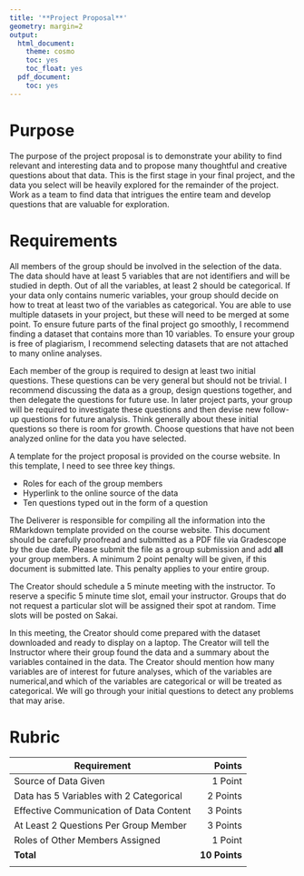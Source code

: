 ```yaml
---
title: '**Project Proposal**'
geometry: margin=2
output:
  html_document:
    theme: cosmo
    toc: yes
    toc_float: yes
  pdf_document:
    toc: yes
---
```


<style type="text/css">
.main-container {
  max-width: 300px;
  margin-left: auto;
  margin-right: auto;
}
</style>

# **Purpose**

The purpose of the project proposal is to demonstrate your ability to find relevant and interesting data and to propose many thoughtful and creative questions about that data. This is the first stage in your final project, and the data you select will be heavily explored for the remainder of the project. Work as a team to find data that intrigues the entire team and develop questions that are valuable for exploration.

# **Requirements**
All members of the group should be involved in the selection of the data. The data should have at least 5 variables that are not identifiers and will be studied in depth. Out of all the variables, at least 2 should be categorical. If your data only contains numeric variables, your group should decide on how to treat at least two of the variables as categorical. You are able to use multiple datasets in your project, but these will need to be merged at some point. To ensure future parts of the final project go smoothly, I recommend finding a dataset that contains more than 10 variables. To ensure your group is free of plagiarism, I recommend selecting datasets that are not attached to many online analyses. 

Each member of the group is required to design at least two initial questions. These questions can be very general but should not be trivial. I recommend discussing the data as a group, design questions together, and then delegate the questions for future use. In later project parts, your group will be required to investigate these questions and then devise new follow-up questions for future analysis. Think generally about these initial questions so there is room for growth. Choose questions that have not been analyzed online for the data you have selected.

A template for the project proposal is provided on the course website. In this template, I need to see three key things.

- Roles for each of the group members
- Hyperlink to the online source of the data
- Ten questions typed out in the form of a question

The Deliverer is responsible for compiling all the information into the RMarkdown template provided on the course website. This document should be carefully proofread and submitted as a PDF file  via Gradescope by the due date. Please submit the file as a group submission and add **all** your group members. A minimum 2 point penalty will be given, if this document is submitted late. This penalty applies to your entire group.

The Creator should schedule a 5 minute meeting with the instructor. To reserve a specific 5 minute time slot, email your instructor. Groups that do not request a particular slot will be assigned their spot at random. Time slots will be posted on Sakai.

In this meeting, the Creator should come prepared with the dataset downloaded and ready to display on a laptop. The Creator will tell the Instructor where their group found the data and a summary about the variables contained in the data. The Creator should mention how many variables are of interest for future analyses, which of the variables are numerical,and which of the variables are categorical or will be treated as categorical. We will go through your initial questions to detect any problems that may arise.

# **Rubric**

|Requirement|Points|
|-------|------:|
|Source of Data Given|1 Point|
|Data has 5 Variables with 2 Categorical|2 Points|
|Effective Communication of Data Content|3 Points|
|At Least 2 Questions Per Group Member|3 Points|
|Roles of Other Members Assigned|1 Point|
|**Total**|**10 Points**|
|||
